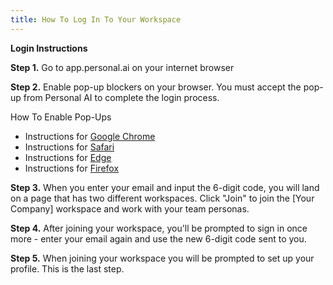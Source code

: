 ```yaml
---
title: How To Log In To Your Workspace
---
```


**Login Instructions**

**Step 1.** Go to app.personal.ai on your internet browser

**Step 2.** Enable pop-up blockers on your browser. You must accept the pop-up from Personal AI to complete the login process.

How To Enable Pop-Ups
- Instructions for [Google Chrome](https://support.google.com/chrome/answer/95472?hl=en&co=GENIE.Platform%3DDesktop)
- Instructions for [Safari](https://support.apple.com/en-ca/guide/safari/sfri40696/mac)
- Instructions for [Edge](https://support.microsoft.com/en-us/microsoft-edge/block-pop-ups-in-microsoft-edge-1d8ba4f8-f385-9a0b-e944-aa47339b6bb5)
- Instructions for [Firefox](https://support.mozilla.org/en-US/kb/pop-blocker-settings-exceptions-troubleshooting)

**Step 3.** When you enter your email and input the 6-digit code, you will land on a page that has two different workspaces. Click "Join" to join the [Your Company] workspace and work with your team personas. 

**Step 4.** After joining your workspace, you'll be prompted to sign in once more - enter your email again and use the new 6-digit code sent to you.

**Step 5.** When joining your workspace you will be prompted to set up your profile. This is the last step.



